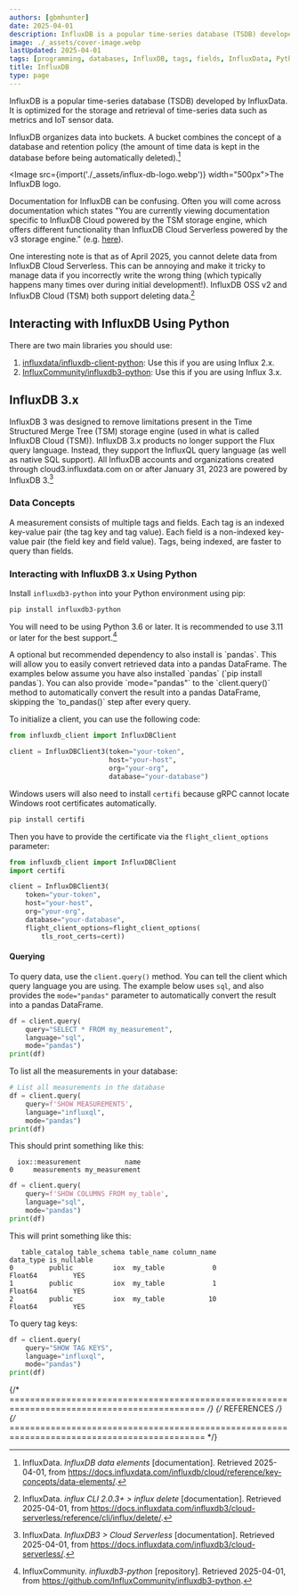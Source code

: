 ```yaml
---
authors: [gbmhunter]
date: 2025-04-01
description: InfluxDB is a popular time-series database (TSDB) developed by InfluxData. It is optimized for the storage and retrieval of time-series data such as metrics and IoT sensor data.
image: ./_assets/cover-image.webp
lastUpdated: 2025-04-01
tags: [programming, databases, InfluxDB, tags, fields, InfluxData, Python, AWS, serverless, TSM, measurements, IoT, timeseries]
title: InfluxDB
type: page
---
```


<WarningIsNotes />

InfluxDB is a popular time-series database (TSDB) developed by InfluxData. It is optimized for the storage and retrieval of time-series data such as metrics and IoT sensor data.

InfluxDB organizes data into buckets. A bucket combines the concept of a database and retention policy (the amount of time data is kept in the database before being automatically deleted).[^influxdb-docs-data-elements]

<Image src={import('./_assets/influx-db-logo.webp')} width="500px">The InfluxDB logo.</Image>

Documentation for InfluxDB can be confusing. Often you will come across documentation which states "You are currently viewing documentation specific to InfluxDB Cloud powered by the TSM storage engine, which offers different functionality than InfluxDB Cloud Serverless powered by the v3 storage engine." (e.g. [here](https://docs.influxdata.com/influxdb/cloud/reference/key-concepts/data-elements/)).

One interesting note is that as of April 2025, you cannot delete data from InfluxDB Cloud Serverless. This can be annoying and make it tricky to manage data if you incorrectly write the wrong thing (which typically happens many times over during initial development!). InfluxDB OSS v2 and InfluxDB Cloud (TSM) both support deleting data.[^influxdb-docs-cli-delete]

## Interacting with InfluxDB Using Python

There are two main libraries you should use:

1. [influxdata/influxdb-client-python](https://github.com/influxdata/influxdb-client-python): Use this if you are using Influx 2.x.
1. [InfluxCommunity/influxdb3-python](https://github.com/InfluxCommunity/influxdb3-python): Use this if you are using Influx 3.x.

## InfluxDB 3.x

InfluxDB 3 was designed to remove limitations present in the Time Structured Merge Tree (TSM) storage engine (used in what is called InfluxDB Cloud (TSM)). InfluxDB 3.x products no longer support the Flux query language. Instead, they support the InfluxQL query language (as well as native SQL support). All InfluxDB accounts and organizations created through cloud3.influxdata.com on or after January 31, 2023 are powered by InfluxDB 3.[^influxdb-docs-cloud-serverless-docs]

### Data Concepts

A measurement consists of multiple tags and fields. Each tag is an indexed key-value pair (the tag key and tag value). Each field is a non-indexed key-value pair (the field key and field value). Tags, being indexed, are faster to query than fields.

### Interacting with InfluxDB 3.x Using Python

Install `influxdb3-python` into your Python environment using pip:

```bash
pip install influxdb3-python
```

You will need to be using Python 3.6 or later. It is recommended to use 3.11 or later for the best support.[^github-influxdb3-python]

<Aside type="tip">
A optional but recommended dependency to also install is `pandas`. This will allow you to easily convert retrieved data into a pandas DataFrame. The examples below assume you have also installed `pandas` (`pip install pandas`). You can also provide `mode="pandas"` to the `client.query()` method to automatically convert the result into a pandas DataFrame, skipping the `to_pandas()` step after every query.
</Aside>

To initialize a client, you can use the following code:

```python
from influxdb_client import InfluxDBClient

client = InfluxDBClient3(token="your-token",
                         host="your-host",
                         org="your-org",
                         database="your-database")
```

<Aside type="tip">

Windows users will also need to install `certifi` because gRPC cannot locate Windows root certificates automatically.

```bash
pip install certifi
```

Then you have to provide the certificate via the `flight_client_options` parameter:

```python
from influxdb_client import InfluxDBClient
import certifi

client = InfluxDBClient3(
    token="your-token",
    host="your-host",
    org="your-org",
    database="your-database",
    flight_client_options=flight_client_options(
        tls_root_certs=cert))
```

</Aside>

#### Querying

To query data, use the `client.query()` method. You can tell the client which query language you are using. The example below uses `sql`, and also provides the `mode="pandas"` parameter to automatically convert the result into a pandas DataFrame.

```python
df = client.query(
    query="SELECT * FROM my_measurement",
    language="sql",
    mode="pandas")
print(df)
```

To list all the measurements in your database:

```python
# List all measurements in the database
df = client.query(
    query=f'SHOW MEASUREMENTS',
    language="influxql",
    mode="pandas")
print(df)
```

This should print something like this:

```text
  iox::measurement           name
0     measurements my_measurement
```

```python
df = client.query(
    query=f'SHOW COLUMNS FROM my_table',
    language="sql",
    mode="pandas")
print(df)
```

This will print something like this:

```text
   table_catalog table_schema table_name column_name                    data_type is_nullable
0         public          iox  my_table            0                      Float64         YES
1         public          iox  my_table            1                      Float64         YES
2         public          iox  my_table           10                      Float64         YES
```

To query tag keys:

```python
df = client.query(
    query="SHOW TAG KEYS",
    language="influxql",
    mode="pandas")
print(df)
```

{/* ============================================================================================ */}
{/* REFERENCES */}
{/* ============================================================================================ */}

[^github-influxdb3-python]: InfluxCommunity. _influxdb3-python_ [repository]. Retrieved 2025-04-01, from https://github.com/InfluxCommunity/influxdb3-python.
[^influxdb-docs-data-elements]: InfluxData. _InfluxDB data elements_ [documentation]. Retrieved 2025-04-01, from https://docs.influxdata.com/influxdb/cloud/reference/key-concepts/data-elements/.
[^influxdb-docs-cli-delete]: InfluxData. _influx CLI 2.0.3+ > influx delete_ [documentation]. Retrieved 2025-04-01, from https://docs.influxdata.com/influxdb3/cloud-serverless/reference/cli/influx/delete/.
[^influxdb-docs-cloud-serverless-docs]: InfluxData. _InfluxDB3 > Cloud Serverless_ [documentation]. Retrieved 2025-04-01, from https://docs.influxdata.com/influxdb3/cloud-serverless/.
